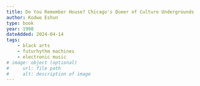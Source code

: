 ```yaml
---
title: Do You Remember House? Chicago's Queer of Culture Undergrounds
author: Kodwo Eshun
type: book
year: 1998
dateAdded: 2024-04-14
tags: 
    - black arts
    - futurhythm machines
    - electronic music
# image: object (optional)
#     url: file path
#     alt: description of image
---
```



<LinkButton
    text="Link to PDF"
    url="
https://monoskop.org/images/b/b2/Eshun_Kodwo_More_Brilliant_Than_the_Sun_Adventures_in_Sonic_Fiction.pdf"
/>
